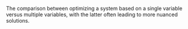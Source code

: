 
The comparison between optimizing a system based on a single variable versus multiple variables, with the latter often leading to more nuanced solutions.